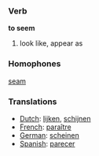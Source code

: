 === Verb ===
'''to seem'''

#look like, appear as

=== Homophones ===
[[seam]]

=== Translations ===
*[[Dutch]]: [[lijken]], [[schijnen]]
*[[French]]: [[paraître]]
*[[German]]: [[scheinen]]
*[[Spanish]]: [[parecer]]